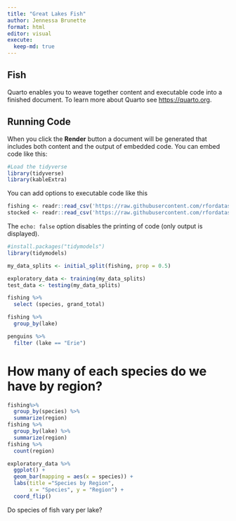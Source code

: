 ```yaml
---
title: "Great Lakes Fish"
author: Jennessa Brunette
format: html
editor: visual
execute: 
  keep-md: true
---
```


## Fish

Quarto enables you to weave together content and executable code into a finished document. To learn more about Quarto see <https://quarto.org>.

## Running Code

When you click the **Render** button a document will be generated that includes both content and the output of embedded code. You can embed code like this:

```r
#Load the tidyverse
library(tidyverse)
library(kableExtra)

```

You can add options to executable code like this

```r
fishing <- readr::read_csv('https://raw.githubusercontent.com/rfordatascience/tidytuesday/master/data/2021/2021-06-08/fishing.csv')
stocked <- readr::read_csv('https://raw.githubusercontent.com/rfordatascience/tidytuesday/master/data/2021/2021-06-08/stocked.csv')

```

The `echo: false` option disables the printing of code (only output is displayed).

```r
#install.packages("tidymodels")
library(tidymodels)

my_data_splits <- initial_split(fishing, prop = 0.5)

exploratory_data <- training(my_data_splits)
test_data <- testing(my_data_splits)

```

```r
fishing %>%
  select (species, grand_total)
```

```r
fishing %>%
  group_by(lake) 
```

```r
penguins %>%
  filter (lake == "Erie")
```

# How many of each species do we have by region?

```r
fishing%>%
  group_by(species) %>%
  summarize(region)
fishing %>%
  group_by(lake) %>%
  summarize(region)
fishing %>%
  count(region)

```

```r
exploratory_data %>%
  ggplot() +
  geom_bar(mapping = aes(x = species)) +
  labs(title ="Species by Region",
       x = "Species", y = "Region") +
  coord_flip()
```

Do species of fish vary per lake?
